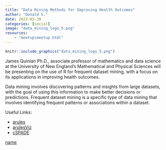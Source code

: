 ```yaml
---
title: "Data Mining Methods for Improving Health Outcomes"
author: "Donald S."
date: 2023-03-30
categories: [social]
image: "data_mining_logo_5.png"
resources: 
    - "meetup\meetup.html"
---
```


```r

knitr::include_graphics("data_mining_logo_5.png")

```

James Quinlan Ph.D., associate professor of mathematics and data science at the University of New England's Mathematical and Physical Sciences will be presenting on the use of R for frequent dataset mining, with a focus on its applications in improving health outcomes.

Data mining involves discovering patterns and insights from large datasets, with the goal of using this information to make better decisions or predictions. Frequent dataset mining is a specific type of data mining that involves identifying frequent patterns or associations within a dataset.

Useful Links:

+ [arules](https://github.com/mhahsler/arules)
+ [arulesViz](https://github.com/mhahsler/arulesViz)
+ [cSPADE](https://github.com/zakimjz/cSPADE)


[name](linkxxxxxx)

